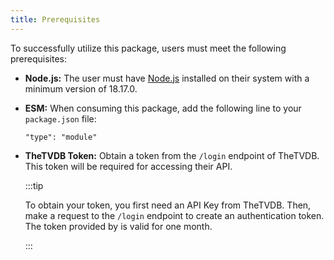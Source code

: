 ```yaml
---
title: Prerequisites
---
```


To successfully utilize this package, users must meet the following prerequisites:

- **Node.js:** The user must have [Node.js](https://nodejs.org) installed on their system with a
  minimum version of 18.17.0.

- **ESM:** When consuming this package, add the following line to your `package.json` file:

  ```
  "type": "module"
  ```

- **TheTVDB Token:** Obtain a token from the `/login` endpoint of TheTVDB. This token will be required for accessing their API.

  :::tip

  To obtain your token, you first need an API Key from TheTVDB. Then, make a request to the `/login` endpoint to create an authentication token. The token provided by is valid for one month.

  :::
